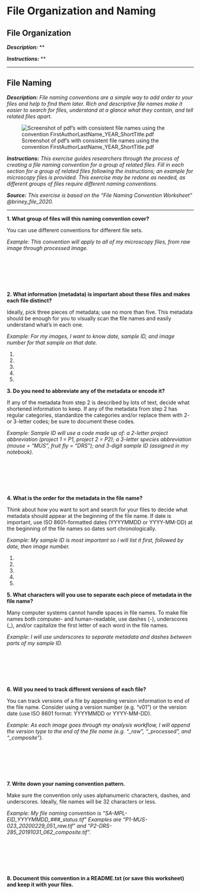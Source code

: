 # File Organization and Naming

## File Organization {#file-organization}

***Description:*** **

***Instructions:*** **

---

## File Naming {#file-naming}

***Description:*** *File naming conventions are a simple way to add order to your files and help to find them later. Rich and descriptive file names make it easier to search for files, understand at a glance what they contain, and tell related files apart.*

![Screenshot of pdf's with consistent file names using the convention FirstAuthorLastName\_YEAR\_ShortTitle.pdf](images/03\_FileNaming.jpg)

***Instructions:*** *This exercise guides researchers through the process of creating a file naming convention for a group of related files. Fill in each section for a group of related files following the instructions; an example for microscopy files is provided. This exercise may be redone as needed, as different groups of files require different naming conventions.*

***Source:*** *This exercise is based on the "File Naming Convention Worksheet" @briney\_file\_2020.*

---

**1. What group of files will this naming convention cover?**

You can use different conventions for different file sets.

*Example: This convention will apply to all of my microscopy files, from raw image through processed image.*

&nbsp;

&nbsp;

&nbsp;

**2. What information (metadata) is important about these files and makes each file distinct?**

Ideally, pick three pieces of metadata; use no more than five. This metadata should be enough for you to visually scan the file names and easily understand what’s in each one.

*Example: For my images, I want to know date, sample ID, and image number for that sample on that date.*

1.
2.
3.
4.
5.

**3. Do you need to abbreviate any of the metadata or encode it?**

If any of the metadata from step 2 is described by lots of text, decide what shortened information to keep. If any of the metadata from step 2 has regular categories, standardize the categories and/or replace them with 2- or 3-letter codes; be sure to document these codes.

*Example: Sample ID will use a code made up of: a 2-letter project abbreviation (project 1 = P1, project 2 = P2); a 3-letter species abbreviation (mouse = “MUS”, fruit fly = “DRS”); and 3-digit sample ID (assigned in my notebook).*

&nbsp;

&nbsp;

&nbsp;

**4. What is the order for the metadata in the file name?**

Think about how you want to sort and search for your files to decide what metadata should appear at the beginning of the file name. If date is important, use ISO 8601-formatted dates (YYYYMMDD or YYYY-MM-DD) at the beginning of the file names so dates sort chronologically.

*Example: My sample ID is most important so I will list it first, followed by date, then image number.*

1.
2.
3.
4.
5.

**5. What characters will you use to separate each piece of metadata in the file name?**

Many computer systems cannot handle spaces in file names. To make file names both computer- and human-readable, use dashes (-), underscores (\_), and/or capitalize the first letter of each word in the file names.

*Example: I will use underscores to separate metadata and dashes between parts of my sample ID.*

&nbsp;

&nbsp;

&nbsp;

**6. Will you need to track different versions of each file?**

You can track versions of a file by appending version information to end of the file name. Consider using a version number (e.g. “v01”) or the version date (use ISO 8601 format: YYYYMMDD or YYYY-MM-DD).

*Example: As each image goes through my analysis workflow, I will append the version type to the end of the file name (e.g. “\_raw”, “\_processed”, and “\_composite”).*

&nbsp;

&nbsp;

&nbsp;

**7. Write down your naming convention pattern.**

Make sure the convention only uses alphanumeric characters, dashes, and underscores. Ideally, file names will be 32 characters or less.

*Example: My file naming convention is “SA-MPL-EID\_YYYYMMDD\_###\_status.tif” Examples are “P1-MUS-023\_20200229\_051\_raw.tif” and “P2-DRS-285\_20191031\_062\_composite.tif”.*

&nbsp;

&nbsp;

&nbsp;

**8. Document this convention in a README.txt (or save this worksheet) and keep it with your files.**

&nbsp;

&nbsp;

&nbsp;
